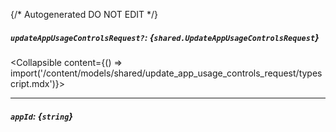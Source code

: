 {/* Autogenerated DO NOT EDIT  */}

##### `updateAppUsageControlsRequest?`: *{`shared.UpdateAppUsageControlsRequest`}*
<Collapsible content={() => import('/content/models/shared/update_app_usage_controls_request/typescript.mdx')}>
</Collapsible>

---
##### `appId`: *{`string`}*

